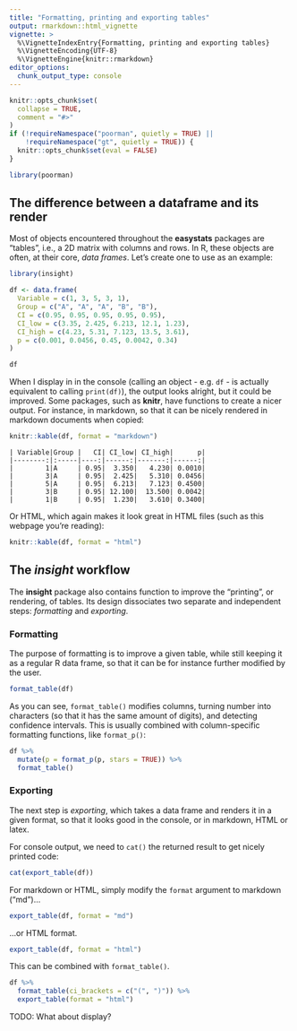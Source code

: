 ```yaml
---
title: "Formatting, printing and exporting tables"
output: rmarkdown::html_vignette
vignette: >
  %\VignetteIndexEntry{Formatting, printing and exporting tables}
  %\VignetteEncoding{UTF-8}
  %\VignetteEngine{knitr::rmarkdown}
editor_options: 
  chunk_output_type: console
---
```


```r
knitr::opts_chunk$set(
  collapse = TRUE,
  comment = "#>"
)
if (!requireNamespace("poorman", quietly = TRUE) ||
    !requireNamespace("gt", quietly = TRUE)) {
  knitr::opts_chunk$set(eval = FALSE)
}

library(poorman)
```

## The difference between a dataframe and its render

Most of objects encountered throughout the **easystats** packages are "tables", i.e., a 2D matrix with columns and rows. In R, these objects are often, at their core, *data frames*. Let's create one to use as an example:

```r
library(insight)

df <- data.frame(
  Variable = c(1, 3, 5, 3, 1),
  Group = c("A", "A", "A", "B", "B"),
  CI = c(0.95, 0.95, 0.95, 0.95, 0.95),
  CI_low = c(3.35, 2.425, 6.213, 12.1, 1.23),
  CI_high = c(4.23, 5.31, 7.123, 13.5, 3.61),
  p = c(0.001, 0.0456, 0.45, 0.0042, 0.34)
)

df
```

When I display in in the console (calling an object - e.g. `df` - is actually equivalent to calling `print(df)`), the output looks alright, but it could be improved. Some packages, such as **knitr**, have functions to create a nicer output. For instance, in markdown, so that it can be nicely rendered in markdown documents when copied:

```r
knitr::kable(df, format = "markdown")

```
```
| Variable|Group |   CI| CI_low| CI_high|      p|
|--------:|:-----|----:|------:|-------:|------:|
|        1|A     | 0.95|  3.350|   4.230| 0.0010|
|        3|A     | 0.95|  2.425|   5.310| 0.0456|
|        5|A     | 0.95|  6.213|   7.123| 0.4500|
|        3|B     | 0.95| 12.100|  13.500| 0.0042|
|        1|B     | 0.95|  1.230|   3.610| 0.3400|
```

Or HTML, which again makes it look great in HTML files (such as this webpage you're reading):

```r
knitr::kable(df, format = "html")
```


## The *insight* workflow

The **insight** package also contains function to improve the "printing", or rendering, of tables. Its design dissociates two separate and independent steps: *formatting* and *exporting*.

### Formatting

The purpose of formatting is to improve a given table, while still keeping it as a regular R data frame, so that it can be for instance further modified by the user.


```r
format_table(df)
```

As you can see, `format_table()` modifies columns, turning number into characters (so that it has the same amount of digits), and  detecting confidence intervals. This is usually combined with column-specific formatting functions, like `format_p()`:

```r
df %>% 
  mutate(p = format_p(p, stars = TRUE)) %>% 
  format_table()
```


### Exporting

The next step is *exporting*, which takes a data frame and renders it in a given format, so that it looks good in the console, or in markdown, HTML or latex.

For console output, we need to `cat()` the returned result to get nicely printed code:

```r
cat(export_table(df))
```

For markdown or HTML, simply modify the `format` argument to markdown ("md")...

```r
export_table(df, format = "md")
```

...or HTML format.

```r
export_table(df, format = "html")
```

This can be combined with `format_table()`.

```r
df %>% 
  format_table(ci_brackets = c("(", ")")) %>% 
  export_table(format = "html")
```

TODO: What about display?
